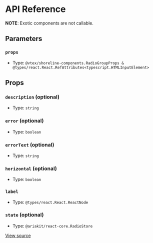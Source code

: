# API Reference

**NOTE**: Exotic components are not callable.

## Parameters

### `props`

- Type: `@vtex/shoreline-components.RadioGroupProps & @types/react.React.RefAttributes<typescript.HTMLInputElement>`

## Props

### `description` (optional)

- Type: `string`

### `error` (optional)

- Type: `boolean`

### `errorText` (optional)

- Type: `string`

### `horizontal` (optional)

- Type: `boolean`

### `label`

- Type: `@types/react.React.ReactNode`

### `state` (optional)

- Type: `@ariakit/react-core.RadioStore`

[View source](https://github.com/vtex/shoreline/blob/34623377e/packages/components/src/radio/radio-group.tsx#L15)

